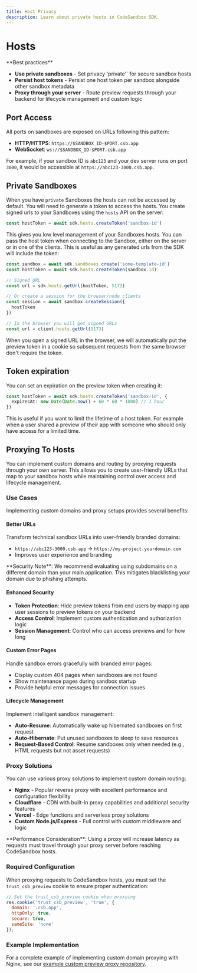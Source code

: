 ```yaml
---
title: Host Privacy 
description: Learn about private hosts in CodeSandbox SDK.
---
```



# Hosts

<Callout type="warning" emoji="⚡">
**Best practices**

- **Use private sandboxes** - Set privacy 'private'` for secure sandbox hosts
- **Persist host tokens** - Persist one host token per sandbox alongside other sandbox metadata
- **Proxy through your server** - Route preview requests through your backend for lifecycle management and custom logic

</Callout>

## Port Access

All ports on sandboxes are exposed on URLs following this pattern:

- **HTTP/HTTPS**: `https://$SANDBOX_ID-$PORT.csb.app`
- **WebSocket**: `ws://$SANDBOX_ID-$PORT.csb.app`

For example, if your sandbox ID is `abc123` and your dev server runs on port `3000`, it would be accessible at `https://abc123-3000.csb.app`.

## Private Sandboxes

When you have `private` Sandboxes the hosts can not be accessed by default. You will need to generate a token to access the hosts. You create signed urls to your Sandboxes using the `hosts` API on the server:

```ts
const hostToken = await sdk.hosts.createToken('sandbox-id')
```

This gives you low level management of your Sandboxes hosts. You can pass the host token when connecting to the Sandbox, either on the server or in one of the clients. This is useful as any generated urls from the SDK will include the token:

```ts
const sandbox = await sdk.sandboxes.create('some-template-id')
const hostToken = await sdk.hosts.createToken(sandbox.id)

// Signed URL
const url = sdk.hosts.getUrl(hostToken, 5173)

// Or create a session for the browser/node clients
const session = await sandbox.createSession({
  hostToken
})

// In the browser you will get signed URLs
const url = client.hosts.getUrl(5173)
```

<Callout>
When you open a signed URL in the browser, we will automatically put the preview token in a
cookie so subsequent requests from the same browser don't require the token.
</Callout>

## Token expiration

You can set an expiration on the preview token when creating it:

```ts
const hostToken = await sdk.hosts.createToken('sandbox-id', {
  expiresAt: new Date(Date.now() + 60 * 60 * 1000) // 1 hour
})
```

This is useful if you want to limit the lifetime of a host token. For example when a user shared a preview of their app with someone who should only have access for a limited time.

## Proxying To Hosts

You can implement custom domains and routing by proxying requests through your own server. This allows you to create user-friendly URLs that map to your sandbox hosts while maintaining control over access and lifecycle management.

### Use Cases

Implementing custom domains and proxy setups provides several benefits:

#### Better URLs

Transform technical sandbox URLs into user-friendly branded domains:

- `https://abc123-3000.csb.app` → `https://my-project.yourdomain.com`
- Improves user experience and branding

<Callout type="warning">
**Security Note**: We recommend evaluating using subdomains on a different domain than your main application. This mitigates blacklisting your domain due to phishing attempts.
</Callout>

#### Enhanced Security

- **Token Protection**: Hide preview tokens from end users by mapping app user sessions to preview tokens on your backend
- **Access Control**: Implement custom authentication and authorization logic
- **Session Management**: Control who can access previews and for how long

#### Custom Error Pages

Handle sandbox errors gracefully with branded error pages:

- Display custom 404 pages when sandboxes are not found
- Show maintenance pages during sandbox startup
- Provide helpful error messages for connection issues

#### Lifecycle Management

Implement intelligent sandbox management:

- **Auto-Resume**: Automatically wake up hibernated sandboxes on first request
- **Auto-Hibernate**: Put unused sandboxes to sleep to save resources
- **Request-Based Control**: Resume sandboxes only when needed (e.g., HTML requests but not asset requests)

### Proxy Solutions

You can use various proxy solutions to implement custom domain routing:

- **Nginx** - Popular reverse proxy with excellent performance and configuration flexibility
- **Cloudflare** - CDN with built-in proxy capabilities and additional security features
- **Vercel** - Edge functions and serverless proxy solutions
- **Custom Node.js/Express** - Full control with custom middleware and logic

<Callout type="warning">
**Performance Consideration**: Using a proxy will increase latency as requests must travel through your proxy server before reaching CodeSandbox hosts.
</Callout>

### Required Configuration

When proxying requests to CodeSandbox hosts, you must set the `trust_csb_preview` cookie to ensure proper authentication:

```js
// Set the trust_csb_preview cookie when proxying
res.cookie('trust_csb_preview', 'true', {
  domain: '.csb.app',
  httpOnly: true,
  secure: true,
  sameSite: 'none'
});
```

### Example Implementation

For a complete example of implementing custom domain proxying with Nginx, see our [example custom preview proxy repository](https://github.com/codesandbox/example-custom-preview-proxy).
